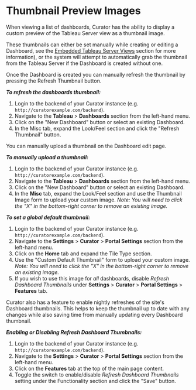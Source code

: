 # Thumbnail Preview Images

When viewing a list of dashboards, Curator has the ability to display a custom preview of the Tableau Server view as a
thumbnail image.

These thumbnails can either be set manually while creating or editing a Dashboard, see the [Embedded Tableau Server Views](https://curator.interworks.com/page/kb/embedding-using-analyticstableau-dashboards/custom-views/1057)
section for more information), or the system will attempt to automatically grab the thumbnail from the Tableau Server
if the Dashboard is created without one.

Once the Dashboard is created you can manually refresh the thumbnail by pressing the Refresh Thumbnail button.

***To refresh the dashboards thumbnail:***

1. Login to the backend of your Curator instance (e.g. `http://curatorexample.com/backend`).
2. Navigate to the **Tableau** > **Dashboards** section from the left-hand menu.
3. Click on the "New Dashboard" button or select an existing Dashboard.
4. In the Misc tab, expand the Look/Feel section and click the "Refresh Thumbnail" button.

You can manually upload a thumbnail on the Dashboard edit page.

***To manually upload a thumbnail:***

1. Login to the backend of your Curator instance (e.g. `http://curatorexample.com/backend`).
2. Navigate to the **Tableau** > **Dashboards** section from the left-hand menu.
3. Click on the "New Dashboard" button or select an existing Dashboard.
4. In the **Misc** tab, expand the Look/Feel section and use the Thumbnail Image form to upload your custom image.
*Note: You will need to click the "X" in the bottom-right corner to remove an existing image.*

***To set a global default thumbnail:***

1. Login to the backend of your Curator instance (e.g. `http://curatorexample.com/backend`).
2. Navigate to the **Settings** > **Curator** > **Portal Settings** section from the left-hand menu.
3. Click on the **Home** tab and expand the Tile Type section.
4. Use the "Custom Default Thumbnail" form to upload your custom image.
*Note: You will need to click the "X" in the bottom-right corner to remove an existing image.*
5. If you wish to use this image for *all* dashboards, disable *Refresh Dashboard Thumbnails* under **Settings** >
**Curator** > **Portal Settings** > **Features** tab.

Curator also has a feature to enable nightly refreshes of the site's Dashboard thumbnails. This helps to keep the thumbnail
up to date with any changes while also saving time from manually updating every Dashboard thumbnail.

***Enabling or Disabling Refresh Dashboard Thumbnails:***

1. Login to the backend of your Curator instance (e.g. `http://curatorexample.com/backend`).
2. Navigate to the **Settings** > **Curator** > **Portal Settings** section from the left-hand menu.
3. Click on the **Features** tab at the top of the main page content.
4. Toggle the switch to enable/disable *Refresh Dashboard Thumbnails* setting under the Functionality section and click
the "Save" button.
